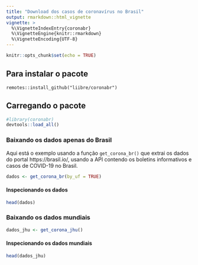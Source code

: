 ```yaml
---
title: "Download dos casos de coronavírus no Brasil"
output: rmarkdown::html_vignette
vignette: >
  %\VignetteIndexEntry{coronabr}
  %\VignetteEngine{knitr::rmarkdown}
  %\VignetteEncoding{UTF-8}
---
```


```r
knitr::opts_chunk$set(echo = TRUE)
```

## Para instalar o pacote

`remotes::install_github("liibre/coronabr")`

## Carregando o pacote

```r
#library(coronabr)
devtools::load_all()
```

### Baixando os dados apenas do Brasil

Aqui está o exemplo usando a função `get_corona_br()` que extrai os dados do portal https://brasil.io/, usando a API contendo os boletins informativos e casos de COVID-19 no Brasil. 

```r
dados <- get_corona_br(by_uf = TRUE)
```

#### Inspecionando os dados

```r
head(dados)
```

### Baixando os dados mundiais

```r
dados_jhu <- get_corona_jhu()
```

#### Inspecionando os dados mundiais

```r
head(dados_jhu)
```
